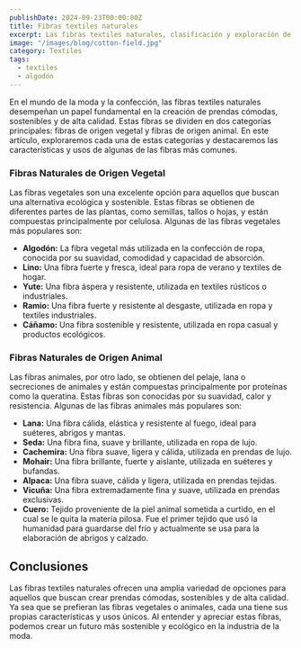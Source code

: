 ```yaml
---
publishDate: 2024-09-23T00:00:00Z
title: Fibras textiles naturales
excerpt: Las fibras textiles naturales, clasificación y exploración de sus características.
image: "/images/blog/cotton-field.jpg"
category: Textiles
tags:
  - textiles
  - algodón
---
```


En el mundo de la moda y la confección, las fibras textiles naturales desempeñan un papel fundamental en la creación de prendas cómodas, sostenibles y de alta calidad. Estas fibras se dividen en dos categorías principales: fibras de origen vegetal y fibras de origen animal. En este artículo, exploraremos cada una de estas categorías y destacaremos las características y usos de algunas de las fibras más comunes.

### Fibras Naturales de Origen Vegetal

Las fibras vegetales son una excelente opción para aquellos que buscan una alternativa ecológica y sostenible. Estas fibras se obtienen de diferentes partes de las plantas, como semillas, tallos o hojas, y están compuestas principalmente por celulosa. Algunas de las fibras vegetales más populares son:

* **Algodón:** La fibra vegetal más utilizada en la confección de ropa, conocida por su suavidad, comodidad y capacidad de absorción.  
* **Lino:** Una fibra fuerte y fresca, ideal para ropa de verano y textiles de hogar.
* **Yute:** Una fibra áspera y resistente, utilizada en textiles rústicos o industriales.
* **Ramio:** Una fibra fuerte y resistente al desgaste, utilizada en ropa y textiles industriales.
* **Cáñamo:** Una fibra sostenible y resistente, utilizada en ropa casual y productos ecológicos.

### Fibras Naturales de Origen Animal

Las fibras animales, por otro lado, se obtienen del pelaje, lana o secreciones de animales y están compuestas principalmente por proteínas como la queratina. Estas fibras son conocidas por su suavidad, calor y resistencia. Algunas de las fibras animales más populares son:

* **Lana:** Una fibra cálida, elástica y resistente al fuego, ideal para suéteres, abrigos y mantas.
* **Seda:** Una fibra fina, suave y brillante, utilizada en ropa de lujo.
* **Cachemira:** Una fibra suave, ligera y cálida, utilizada en prendas de lujo.
* **Mohair:** Una fibra brillante, fuerte y aislante, utilizada en suéteres y bufandas.
* **Alpaca:** Una fibra suave, cálida y ligera, utilizada en prendas tejidas.
* **Vicuña:** Una fibra extremadamente fina y suave, utilizada en prendas exclusivas.
* **Cuero:** Tejido proveniente de la piel animal sometida a curtido, en el cual se le quita la materia pilosa. Fue el primer tejido que usó la humanidad para guardarse del frío y actualmente se usa para la elaboración de abrigos y calzado.

## Conclusiones

Las fibras textiles naturales ofrecen una amplia variedad de opciones para aquellos que buscan crear prendas cómodas, sostenibles y de alta calidad. Ya sea que se prefieran las fibras vegetales o animales, cada una tiene sus propias características y usos únicos. Al entender y apreciar estas fibras, podemos crear un futuro más sostenible y ecológico en la industria de la moda.

